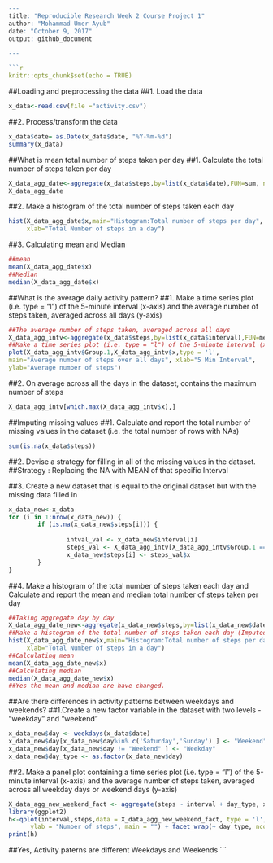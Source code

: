 
```r
---
title: "Reproducible Research Week 2 Course Project 1"
author: "Mohammad Umer Ayub"
date: "October 9, 2017"
output: github_document

---

```r
knitr::opts_chunk$set(echo = TRUE)
```

##Loading and preprocessing the data
##1. Load the data
```r
x_data<-read.csv(file ="activity.csv")
```

##2. Process/transform the data
```r
x_data$date= as.Date(x_data$date, "%Y-%m-%d")
summary(x_data)
```

##What is mean total number of steps taken per day
##1. Calculate the total number of steps taken per day
```r
X_data_agg_date<-aggregate(x_data$steps,by=list(x_data$date),FUN=sum, na.rm= TRUE )
X_data_agg_date
```

##2. Make a histogram of the total number of steps taken each day
```r
hist(X_data_agg_date$x,main="Histogram:Total number of steps per day", 
     xlab="Total Number of steps in a day")
```

##3. Calculating mean and Median
```r
##mean
mean(X_data_agg_date$x)
##Median
median(X_data_agg_date$x)
```


##What is the average daily activity pattern?
##1. Make a time series plot (i.e. type = "l") of the 5-minute interval (x-axis) and the average number of steps taken, averaged across all days (y-axis)
```r
##The average number of steps taken, averaged across all days
X_data_agg_intv<-aggregate(x_data$steps,by=list(x_data$interval),FUN=mean, na.rm= TRUE )
##Make a time series plot (i.e. type = "l") of the 5-minute interval (x-axis) and  (y-axis) 
plot(X_data_agg_intv$Group.1,X_data_agg_intv$x,type = 'l',
main="Average number of steps over all days", xlab="5 Min Interval", 
ylab="Average number of steps")
```

##2. On average across all the days in the dataset, contains the maximum number of steps
```r
X_data_agg_intv[which.max(X_data_agg_intv$x),]
```


##Imputing missing values
##1. Calculate and report the total number of missing values in the dataset (i.e. the total number of rows with NAs)
```r
sum(is.na(x_data$steps))
```

##2. Devise a strategy for filling in all of the missing values in the dataset.
##Strategy : Replacing the NA with MEAN of that specific Interval

##3. Create a new dataset that is equal to the original dataset but with the missing data filled in
```r
x_data_new<-x_data
for (i in 1:nrow(x_data_new)) {
        if (is.na(x_data_new$steps[i])) {
                
                intval_val <- x_data_new$interval[i]
                steps_val <- X_data_agg_intv[X_data_agg_intv$Group.1 == intval_val,]
                x_data_new$steps[i] <- steps_val$x
        }
}
```

##4. Make a histogram of the total number of steps taken each day and Calculate and report the mean and median total number of steps taken per day
```r
##Taking aggregate day by day
X_data_agg_date_new<-aggregate(x_data_new$steps,by=list(x_data_new$date),FUN=sum, na.rm= TRUE )
##Make a histogram of the total number of steps taken each day (Imputed)
hist(X_data_agg_date_new$x,main="Histogram:Total number of steps per day (Imputed)", 
     xlab="Total Number of steps in a day")
##Calculating mean
mean(X_data_agg_date_new$x)
##Calculating median
median(X_data_agg_date_new$x)
##Yes the mean and median are have changed.
```

##Are there differences in activity patterns between weekdays and weekends?
##1.Create a new factor variable in the dataset with two levels - "weekday" and "weekend"
```r
x_data_new$day <- weekdays(x_data$date)
x_data_new$day[x_data_new$day%in% c('Saturday','Sunday') ] <- "Weekend"
x_data_new$day[x_data_new$day != "Weekend" ] <- "Weekday"
x_data_new$day_type <- as.factor(x_data_new$day)
```

##2. Make a panel plot containing a time series plot (i.e. type = "l") of the 5-minute interval (x-axis) and the average number of steps taken, averaged across all weekday days or weekend days (y-axis)
```r
X_data_agg_new_weekend_fact <- aggregate(steps ~ interval + day_type, x_data_new, mean)
library(ggplot2)
h<-qplot(interval,steps,data = X_data_agg_new_weekend_fact, type = 'l',  geom=c("line"),xlab = "Interval", 
      ylab = "Number of steps", main = "") + facet_wrap(~ day_type, ncol = 1)
print(h)
```
##Yes, Activity paterns are different Weekdays and Weekends
```

